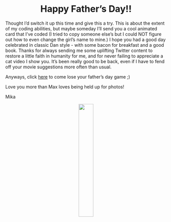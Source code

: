 <center>
# Happy Father's Day!!
</center>

Thought I'd switch it up this time and give this a try. This is about the extent of my coding abilities, but maybe someday I'll send you a cool animated card that I've coded (I tried to copy someone else's but I could NOT figure out how to even change the girl's name to mine.) I hope you had a good day celebrated in classic Dan style - with some bacon for breakfast and a good book. Thanks for always sending me some uplifting Twitter content to restore a little faith in humanity for me, and for never failing to appreciate a cat video I show you. It's been really good to be back, even if I have to fend off your movie suggestions more often than usual.  

Anyways, click [here](https://dominion.games) to come lose your father's day game ;)

Love you more than Max loves being held up for photos! 

Mika
<center>
![](IMG_4596.jpg){width=30%}
